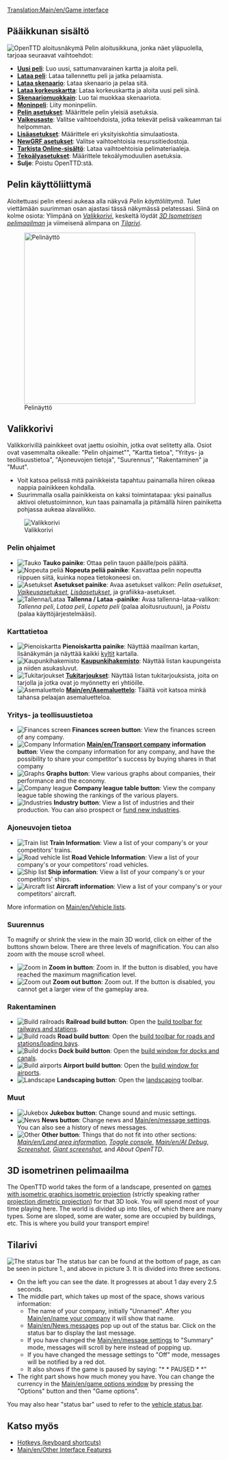 {{en/Translation|origin= Game interface
|from  = en
|to    = fi
|Percentage =40
}}
[[Translation:Main/en/Game interface]]{{en/-}}{{fi/Sisällysluettelo}}
==Pääikkunan sisältö==
[[File:fi/Intro Screen.png|frame|center|OpenTTD aloitusnäkymä]]
Pelin aloitusikkuna, jonka näet yläpuolella, tarjoaa seuraavat vaihtoehdot:
* '''[[Main/fi/Uusi peli|Uusi peli]]''': Luo uusi, sattumanvarainen kartta ja aloita peli.
* '''[[Main/fi/Lataa peli|Lataa peli]]''': Lataa tallennettu peli ja jatka pelaamista.
* '''[[Main/fi/Skenaario|Lataa skenaario]]''': Lataa skenaario ja pelaa sitä.
* '''[[Main/fi/Korkeuskartta|Lataa korkeuskartta]]''': Lataa korkeuskartta ja aloita uusi peli siinä.
* '''[[Main/fi/Skenaariomuokkain|Skenaariomuokkain]]''': Luo tai muokkaa skenaariota.
* '''[[Main/fi/Moninpeli|Moninpeli]]''': Liity moninpeliin.
* '''[[Main/fi/Pelin asetukset|Pelin asetukset]]''': Määrittele pelin yleisiä asetuksia.
* '''[[Main/fi/Vaikeusaste|Vaikeusaste]]''': Valitse vaihtoehdoista, jotka tekevät pelisä vaikeamman tai helpomman.
* '''[[Main/fi/Lisäasetukset|Lisäasetukset]]''': Määrittele eri yksityiskohtia simulaatiosta.
* '''[[Main/fi/NewGRF asetukset|NewGRF asetukset]]''': Valitse vaihtoehtoisia resurssitiedostoja.
* '''[[Main/fi/Online-sisältö|Tarkista Online-sisältö]]''': Lataa vaihtoehtoisia pelimateriaaleja.
* '''[[Main/fi/Tekoälyasetukset|Tekoälyasetukset]]''': Määrittele tekoälymoduulien asetuksia.
* '''Sulje''': Poistu OpenTTD:stä.


==Pelin käyttöliittymä==
Aloitettuasi pelin eteesi aukeaa alla näkyvä ''Pelin käyttöliittymä''. Tulet viettämään suurimman osan ajastasi tässä näkymässä pelatessasi. Siinä on kolme osiota: Ylimpänä on ''[[Main/en/#Valikkorivi|Valikkorivi]]'', keskeltä löydät ''[[Main/en/#3D isometrinen pelimaailma|3D Isometrisen pelimaailman]]'' ja viimeisenä alimpana on ''[[Main/en/#Tilarivi|Tilarivi]]''.

[[File:en/interface.png|thumb|none|400px|Pelinäyttö]]

==Valikkorivi==
Valikkorivillä painikkeet ovat jaettu osioihin, jotka ovat selitetty alla. Osiot ovat vasemmalta oikealle: "Pelin ohjaimet"", "Kartta tietoa", "Yritys- ja teollisuustietoa", "Ajoneuvojen tietoja", "Suurennus", "Rakentaminen" ja "Muut".
* Voit katsoa pelissä mitä painikkeista tapahtuu painamalla hiiren oikeaa nappia painikkeen kohdalla.
* Suurimmalla osalla painikkeista on kaksi toimintatapaa: yksi painallus aktivoi oletustoiminnon, kun taas painamalla ja pitämällä hiiren painiketta pohjassa aukeaa alavalikko.
[[File:en/Menu bar.png|none|frame|Valikkorivi]]

===Pelin ohjaimet===
*[[File:en/manual html m7fd3f2df.png|Tauko]] '''Tauko painike''': Ottaa pelin tauon päälle/pois päältä.
*[[File:en/manual html m56d46b8f.png|Nopeuta peliä]] '''Nopeuta peliä painike''': Kasvattaa pelin nopeutta riippuen siitä, kuinka nopea tietokoneesi on.
*[[File:en/manual html md7ebe52.png|Asetukset]] '''Asetukset painike''': Avaa asetukset valikon: ''Pelin asetukset'', ''[[Main/fi/Vaikeus|Vaikeus]]asetukset'', ''[[Main/fi/Lisäasetukset|Lisäasetukset]]'', ja grafiikka-asetukset.
*[[File:en/manual html m3ad9dba5.png|Tallenna/Lataa]] '''Tallenna / Lataa -painike''': Avaa tallenna-lataa-valikon: ''Tallenna peli'', ''Lataa peli'', ''Lopeta peli'' (palaa aloitusruutuun), ja ''Poistu'' (palaa käyttöjärjestelmääsi).

===Karttatietoa===
*[[File:en/manual html m6cb2b7aa.png|Pienoiskartta]] '''Pienoiskartta painike''': Näyttää maailman kartan, lisänäkymän ja näyttää kaikki [[Main/fi/Kyltit|kyltit]] kartalla.
*[[File:en/manual html m58c015ad.png|Kaupunkihakemisto]] '''[[Main/fi/Kaupunki|Kaupunki]]hakemisto''': Näyttää listan kaupungeista ja niiden asukasluvut.
*[[File:en/manual html 54594ccb.png|Tukitarjoukset]] '''[[Main/fi/Tukitarjoukset|Tukitarjoukset]]''': Näyttää listan tukitarjouksista, joita on tarjolla ja jotka ovat jo myönnetty eri yhtiöille.
*[[File:en/manual html m791b53c3.png|Asemaluettelo]] '''[[Main/en/Asemaluettelo]]''': Täältä voit katsoa minkä tahansa pelaajan asemaluetteloa.

===Yritys- ja teollisuustietoa===
*[[File:en/manual html 63e6566d.png|Finances screen]] '''Finances screen button''': View the finances screen of any company.
*[[File:en/manual html 12e20f5b.png|Company Information]] '''[[Main/en/Transport company]] information button''': View the company information for any company, and have the possibility to share your competitor's success by buying shares in that company
*[[File:en/manual html 36354981.png|Graphs]] '''Graphs button''': View various graphs about companies, their performance and the economy.
*[[File:en/manual html 2a553acb.png|Company league]] '''Company league table button''': View the company league table showing the rankings of the various players.
*[[File:en/manual html m4d6ba21e.png|Industries]] '''Industry button''': View a list of industries and their production. You can also prospect or [[Main/en/Industries#Funding New Industries|fund new industries]].

===Ajoneuvojen tietoa===
*[[File:en/manual html m16a497ce.png|Train list]] '''Train Information''': View a list of your company's or your competitors' trains.
*[[File:en/manual html m3518e48c.png|Road vehicle list]] '''Road Vehicle Information''': View a list of your company's or your competitors' road vehicles.
*[[File:en/manual html 53123a33.png|Ship list]] '''Ship information''': View a list of your company's or your competitors' ships.
*[[File:en/manual html 442702e6.png|Aircraft list]] '''Aircraft information''': View a list of your company's or your competitors' aircraft.

More information on [[Main/en/Vehicle lists]].

===Suurennus===
To magnify or shrink the view in the main 3D world, click on either of the buttons shown below. There are three levels of magnification.  You can also zoom with the mouse scroll wheel.
*[[File:en/manual html 628b2aa3.png|Zoom in]] '''Zoom in button''': Zoom in. If the button is disabled, you have reached the maximum magnification level.
*[[File:en/manual html m55168bcb.png|Zoom out]] '''Zoom out button''': Zoom out. If the button is disabled, you cannot get a larger view of the gameplay area.

===Rakentaminen===
*[[File:en/manual html m772c5b23.png|Build railroads]] '''Railroad build button''': Open the [[Main/en/Railway construction|build toolbar for railways and stations]].
*[[File:en/manual html ma6d6c8c.png|Build roads]] '''Road build button''': Open the [[Main/en/Roadway construction|build toolbar for roads and stations/loading bays]].
*[[File:en/manual html m2cc0c4cd.png|Build docks]] '''Dock build button''': Open the [[Main/en/Waterway construction|build window for docks and canals]].
*[[File:en/manual html 1ae92703.png|Build airports]] '''Airport build button''': Open the [[Main/en/Airport construction|build window for airports]].
*[[File:en/manual html m233f8633.png|Landscape]] '''Landscaping button''': Open the [[Main/en/Landscaping|landscaping]] toolbar.

===Muut===
*[[File:en/manual html m6a2249c4.png|Jukebox]] '''Jukebox button''': Change sound and music settings.
*[[File:en/manual html 2a55c3aa.png|News]] '''News button''': Change news and [[Main/en/message settings]]. You can also see a history of news messages.
*[[File:en/manual html 51cda05b.png|Other]] '''Other button''': Things that do not fit into other sections: ''[[Main/en/Land area information]]'', ''[[Main/en/Console|Toggle console]]'', ''[[Main/en/AI Debug]]'', ''[[Main/en/Screenshot|Screenshot]]'', ''[[Main/en/Screenshot|Giant screenshot]]'', and ''About OpenTTD''.

==3D isometrinen pelimaailma==
The OpenTTD world takes the form of a landscape, presented on [http://www.wikipedia.org/wiki/Video games with isometric graphics isometric projection] (strictly speaking rather [http://www.wikipedia.org/wiki/dimetric projection dimetric projection]) for that 3D look.  You will spend most of your time playing here.  The world is divided up into tiles, of which there are many types.  Some are sloped, some are water, some are occupied by buildings, etc. This is where you build your transport empire!

==Tilarivi==
[[File:en/status-bar.png|none|frame|The status bar]]
The status bar can be found at the bottom of page, as can be seen in picture 1., and above in picture 3. It is divided into three sections. 
*On the left you can see the date. It progresses at about 1 day every 2.5 seconds.
*The middle part, which takes up most of the space, shows various information:
**The name of your company, initially "Unnamed". After you [[Main/en/name your company]] it will show that name. 
**[[Main/en/News messages]] pop up out of the status bar. Click on the status bar to display the last message.
**If you have changed the [[Main/en/message settings]] to "Summary" mode, messages will scroll by here instead of popping up.
**If you have changed the message settings to "Off" mode, messages will be notified by a red dot.
**It also shows if the game is paused by saying: "* * PAUSED * *"
*The right part shows how much money you have. You can change the currency in the [[Main/en/game options window]] by pressing the "Options" button and then "Game options".

You may also hear "status bar" used to refer to the [[Main/en/Status bar|vehicle status bar]].

==Katso myös==
* [[Main/en/Hotkeys|Hotkeys (keyboard shortcuts)]]
* [[Main/en/Other Interface Features]]
